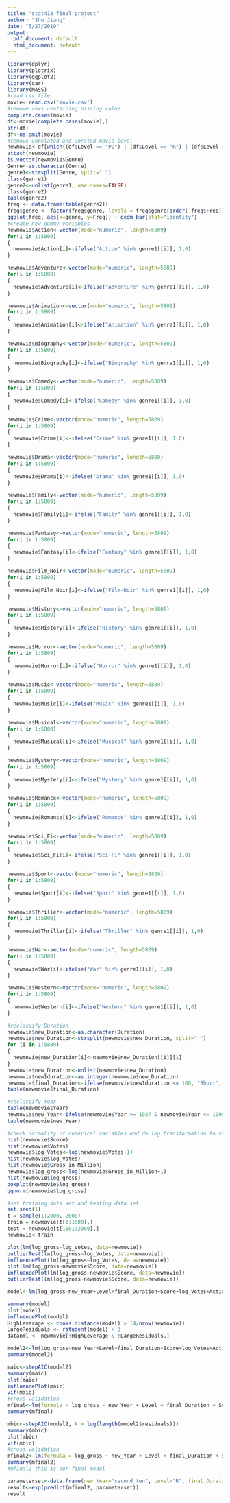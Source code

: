```yaml
---
title: "stat418 final project"
author: "Shu Jiang"
date: "5/27/2019"
output:
  pdf_document: default
  html_document: default
---
```



```r
library(dplyr)
library(plotrix)
library(ggplot2)
library(car)
library(MASS)
#read csv file
movie<-read.csv('movie.csv')
#remove rows containing missing value
complete.cases(movie)
df<-movie[complete.cases(movie),]
str(df)
df<-na.omit(movie)
#remove unrelated and unrated movie level
newmovie<-df[which((df$Level == "PG") | (df$Level == "R") | (df$Level == "PG-13")), ]
attach(newmovie)
is.vector(newmovie$Genre)
Genre<-as.character(Genre)
genre1<-strsplit(Genre, split=" ")
class(genre1)
genre2<-unlist(genre1, use.names=FALSE)
class(genre2)
table(genre2)
freq <- data.frame(table(genre2))
freq$genre <- factor(freq$genre, levels = freq$genre[order(-freq$Freq)])
ggplot(freq, aes(x=genre, y=Freq)) + geom_bar(stat="identity")
#create new dummy variables
newmovie$Action<-vector(mode="numeric", length=5809)
for(i in 1:5809)
{
  newmovie$Action[i]<-ifelse("Action" %in% genre1[[i]], 1,0)
}

newmovie$Adventure<-vector(mode="numeric", length=5809)
for(i in 1:5809)
{
  newmovie$Adventure[i]<-ifelse("Adventure" %in% genre1[[i]], 1,0)
}

newmovie$Animation<-vector(mode="numeric", length=5809)
for(i in 1:5809)
{
  newmovie$Animation[i]<-ifelse("Animation" %in% genre1[[i]], 1,0)
}

newmovie$Biography<-vector(mode="numeric", length=5809)
for(i in 1:5809)
{
  newmovie$Biography[i]<-ifelse("Biography" %in% genre1[[i]], 1,0)
}

newmovie$Comedy<-vector(mode="numeric", length=5809)
for(i in 1:5809)
{
  newmovie$Comedy[i]<-ifelse("Comedy" %in% genre1[[i]], 1,0)
}

newmovie$Crime<-vector(mode="numeric", length=5809)
for(i in 1:5809)
{
  newmovie$Crime[i]<-ifelse("Crime" %in% genre1[[i]], 1,0)
}

newmovie$Drama<-vector(mode="numeric", length=5809)
for(i in 1:5809)
{
  newmovie$Drama[i]<-ifelse("Drama" %in% genre1[[i]], 1,0)
}

newmovie$Family<-vector(mode="numeric", length=5809)
for(i in 1:5809)
{
  newmovie$Family[i]<-ifelse("Family" %in% genre1[[i]], 1,0)
}

newmovie$Fantasy<-vector(mode="numeric", length=5809)
for(i in 1:5809)
{
  newmovie$Fantasy[i]<-ifelse("Fantasy" %in% genre1[[i]], 1,0)
}

newmovie$Film_Noir<-vector(mode="numeric", length=5809)
for(i in 1:5809)
{
  newmovie$Film_Noir[i]<-ifelse("Film-Noir" %in% genre1[[i]], 1,0)
}

newmovie$History<-vector(mode="numeric", length=5809)
for(i in 1:5809)
{
  newmovie$History[i]<-ifelse("History" %in% genre1[[i]], 1,0)
}

newmovie$Horror<-vector(mode="numeric", length=5809)
for(i in 1:5809)
{
  newmovie$Horror[i]<-ifelse("Horror" %in% genre1[[i]], 1,0)
}

newmovie$Music<-vector(mode="numeric", length=5809)
for(i in 1:5809)
{
  newmovie$Music[i]<-ifelse("Music" %in% genre1[[i]], 1,0)
}

newmovie$Musical<-vector(mode="numeric", length=5809)
for(i in 1:5809)
{
  newmovie$Musical[i]<-ifelse("Musical" %in% genre1[[i]], 1,0)
}

newmovie$Mystery<-vector(mode="numeric", length=5809)
for(i in 1:5809)
{
  newmovie$Mystery[i]<-ifelse("Mystery" %in% genre1[[i]], 1,0)
}

newmovie$Romance<-vector(mode="numeric", length=5809)
for(i in 1:5809)
{
  newmovie$Romance[i]<-ifelse("Romance" %in% genre1[[i]], 1,0)
}

newmovie$Sci_Fi<-vector(mode="numeric", length=5809)
for(i in 1:5809)
{
  newmovie$Sci_Fi[i]<-ifelse("Sci-Fi" %in% genre1[[i]], 1,0)
}

newmovie$Sport<-vector(mode="numeric", length=5809)
for(i in 1:5809)
{
  newmovie$Sport[i]<-ifelse("Sport" %in% genre1[[i]], 1,0)
}

newmovie$Thriller<-vector(mode="numeric", length=5809)
for(i in 1:5809)
{
  newmovie$Thriller[i]<-ifelse("Thriller" %in% genre1[[i]], 1,0)
}

newmovie$War<-vector(mode="numeric", length=5809)
for(i in 1:5809)
{
  newmovie$War[i]<-ifelse("War" %in% genre1[[i]], 1,0)
}

newmovie$Western<-vector(mode="numeric", length=5809)
for(i in 1:5809)
{
  newmovie$Western[i]<-ifelse("Western" %in% genre1[[i]], 1,0)
}
```

```r
#reclassify Duration
newmovie$new_Duration<-as.character(Duration)
newmovie$new_Duration<-strsplit(newmovie$new_Duration, split=" ")
for (i in 1:5809)
{
  newmovie$new_Duration[i]<-newmovie$new_Duration[[i]][1]
}
newmovie$new_Duration<-unlist(newmovie$new_Duration)
newmovie$new1duration<-as.integer(newmovie$new_Duration)
newmovie$final_Duration<-ifelse(newmovie$new1duration <= 100, "Short", ifelse(newmovie$new1duration >=101 & newmovie$new1duration <= 120, "Normal", "Long"))
table(newmovie$final_Duration)
```

```r
#reclassify Year
table(newmovie$Year)
newmovie$new_Year<-ifelse(newmovie$Year >= 1927 & newmovie$Year <= 1999, "before2000", ifelse(newmovie$Year >= 2000 & newmovie$Year <= 2010, "first_ten", "second_ten"))
table(newmovie$new_Year)
```


```r
#check normality of numerical variables and do log transformation to variables that are not normal
hist(newmovie$Score)
hist(newmovie$Votes)
newmovie$log_Votes<-log(newmovie$Votes+1)
hist(newmovie$log_Votes)
hist(newmovie$Gross_in_Million)
newmovie$log_gross<-log(newmovie$Gross_in_Million+1)
hist(newmovie$log_gross)
boxplot(newmovie$log_gross)
qqnorm(newmovie$log_gross)
```
```r
#set training data set and testing data set
set.seed(1)
t = sample(1:2000, 2000)
train = newmovie[t[1:1500],]
test = newmovie[t[1501:2000],]
newmovie<-train

```

```r
plot(lm(log_gross~log_Votes, data=newmovie))
outlierTest(lm(log_gross~log_Votes, data=newmovie))
influencePlot(lm(log_gross~log_Votes, data=newmovie))
plot(lm(log_gross~newmovie$Score, data=newmovie))
influencePlot(lm(log_gross~newmovie$Score, data=newmovie))
outlierTest(lm(log_gross~newmovie$Score, data=newmovie))  
```

```r
model<-lm(log_gross~new_Year+Level+final_Duration+Score+log_Votes+Action+Adventure+Animation+Biography+Comedy+Crime+Drama+Family+Fantasy+Film_Noir+History+Horror+Music+Musical+Mystery+Romance+Sci_Fi+Sport+Thriller+War+Western, data=newmovie)

summary(model)
plot(model)
influencePlot(model)
HighLeverage <- cooks.distance(model) > (4/nrow(newmovie))
LargeResiduals <- rstudent(model) > 3
datanml <- newmovie[!HighLeverage & !LargeResiduals,]
```


```r
model2<-lm(log_gross~new_Year+Level+final_Duration+Score+log_Votes+Action+Adventure+Animation+Biography+Comedy+Crime+Drama+Family+Fantasy+Film_Noir+History+Horror+Music+Musical+Mystery+Romance+Sci_Fi+Sport+Thriller+War+Western, data=datanml)
summary(model2)
```

```r
maic<-stepAIC(model2)
summary(maic)
plot(maic)
influencePlot(maic)
vif(maic)
#cross validation
mfinal<-lm(formula = log_gross ~ new_Year + Level + final_Duration + Score + log_Votes + Animation + Comedy + Drama + Family + Fantasy + History + Musical + Sci_Fi + Sport + War, data = test)
summary(mfinal)

```


```r
mbic<-stepAIC(model2, k = log(length(model2$residuals)))
summary(mbic)
plot(mbic)
vif(mbic)
#cross validation
mfinal2<-lm(formula = log_gross ~ new_Year + Level + final_Duration + Score + log_Votes + Animation + Comedy + Drama + Sport, data = test)
summary(mfinal2)
#mfinal2 this is our final model
```

```r
parameterset<-data.frame(new_Year="second_ten", Level="R", final_Duration="Long", Score=7.5, log_Votes=12.25, Animation=1, Comedy=0, Drama=1, Sport=0 )
result<-exp(predict(mfinal2, parameterset))
result



```